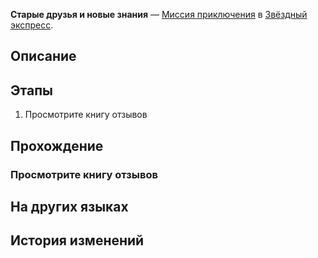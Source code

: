{{Дополнить|Диалоги.}}
{{Миссия Инфобокс
|id              = 4010141
|Название        = 
|Изображение     = Миссия Освоения Старые друзья и новые знания.png
|Тип             = Миссия приключения
|События         = 
|Глава           = 
|Условия         = Завершена {{cx}}<!--Hidden Mission ID 4010140-->
|Персонажи       = Первопроходец
|СтартЛокация    = Общий вагон
|Мир             = Звёздный экспресс
|Локации         = Общий вагон
|Предыдущая      = 
|Следующая       = 
|Награды         = Кредиты*5 000
}}
'''Старые друзья и новые знания''' — [[Миссия приключения]] в [[Звёздный экспресс]].

==Описание==
{{Описание|<!--официальное описание из Перекрёстка судеб-->}}

==Этапы==
# Просмотрите книгу отзывов

==Прохождение==
{{Дополнить}}

{{Диалог Конец}}

===Просмотрите книгу отзывов===
{{Описание миссии|локация=Общий вагон|Пом-Пом оставила книгу отзывов для посетителей экспресса. Взгляните, что там написано.}}
{{Диалог Начало}}


{{Диалог Конец}}

==На других языках==
{{На других языках
|en   = Old Friends and New Learnings
|zhs  = 旧友新知
|zht  = 舊友新知
|ja   = 旧友新知
|ko   = 옛 친구, 새로운 인연
|es   = Viejos amigos y nuevos conocimientos
|fr   = Vieilles connaissances et nouvelles découvertes
|ru   = Старые друзья и новые знания
|th   = เพื่อนเก่าเล่าใหม่
|vi   = Bạn Cũ, Tri Thức Mới
|de   = Alte Freunde und neues Wissen
|id   = Pengetahuan Baru dan Teman Lama
|pt   = Velhos Amigos e Novos Aprendizados
}}

==История изменений==
{{История изменений|2.7}}
